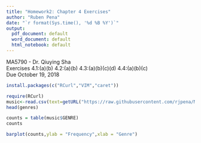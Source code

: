 ```yaml
---
title: "Homework2: Chapter 4 Exercises"
author: "Ruben Pena"
date: "`r format(Sys.time(), '%d %B %Y')`"
output:
  pdf_document: default
  word_document: default
  html_notebook: default
---
```

  MA5790 - Dr. Qiuying Sha    
  Exercises  4.1:(a)(b) 4.2:(a)(b) 4.3:(a)(b)(c)(d) 4.4:(a)(b)(c)  
  Due October 19, 2018



```r
install.packages(c("RCurl","VIM","caret"))
```

```r
require(RCurl)
music<-read.csv(text=getURL("https://raw.githubusercontent.com/rjpena/MA5790/master/Datasets/Genres/genresTrain.csv"), header=T)
head(genres)
```

```r
counts = table(music$GENRE)
counts
```

```r
barplot(counts,ylab = "Frequency",xlab = "Genre")
```




